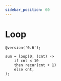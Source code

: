 ```yaml
---
sidebar_position: 60
---
```


# Loop

```
@version('0.6');

sum = loop(0, (cnt) -> 
    if cnt < 10 
    then recur(cnt + 1) 
    else cnt,
);
```
